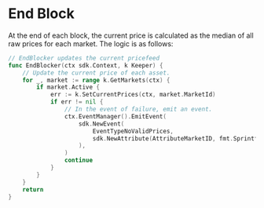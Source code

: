 
# End Block

At the end of each block, the current price is calculated as the median of all raw prices for each market. The logic is as follows:

```go
// EndBlocker updates the current pricefeed
func EndBlocker(ctx sdk.Context, k Keeper) {
	// Update the current price of each asset.
	for _, market := range k.GetMarkets(ctx) {
		if market.Active {
			err := k.SetCurrentPrices(ctx, market.MarketId)
			if err != nil {
				// In the event of failure, emit an event.
				ctx.EventManager().EmitEvent(
					sdk.NewEvent(
						EventTypeNoValidPrices,
						sdk.NewAttribute(AttributeMarketID, fmt.Sprintf("%s", market.MarketId)),
					),
				)
				continue
			}
		}
	}
	return
}
```


>
